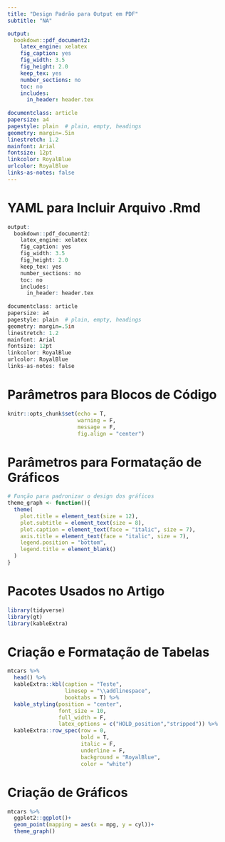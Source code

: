 ```yaml
---
title: "Design Padrão para Output em PDF"
subtitle: "NA"

output:
  bookdown::pdf_document2:
    latex_engine: xelatex
    fig_caption: yes
    fig_width: 3.5
    fig_height: 2.0
    keep_tex: yes
    number_sections: no
    toc: no
    includes:
      in_header: header.tex
      
documentclass: article
papersize: a4
pagestyle: plain  # plain, empty, headings
geometry: margin=.5in
linestretch: 1.2
mainfont: Arial
fontsize: 12pt
linkcolor: RoyalBlue
urlcolor: RoyalBlue
links-as-notes: false
---
```


# YAML para Incluir Arquivo .Rmd

```r
output:
  bookdown::pdf_document2:
    latex_engine: xelatex
    fig_caption: yes
    fig_width: 3.5
    fig_height: 2.0
    keep_tex: yes
    number_sections: no
    toc: no
    includes:
      in_header: header.tex
      
documentclass: article
papersize: a4
pagestyle: plain  # plain, empty, headings
geometry: margin=.5in
linestretch: 1.2
mainfont: Arial
fontsize: 12pt
linkcolor: RoyalBlue
urlcolor: RoyalBlue
links-as-notes: false
```

# Parâmetros para Blocos de Código

```r
knitr::opts_chunk$set(echo = T,
                      warning = F,
                      message = F,
                      fig.align = "center")
```

# Parâmetros para Formatação de Gráficos

```r
# Função para padronizar o design dos gráficos
theme_graph <- function(){
  theme(
    plot.title = element_text(size = 12),
    plot.subtitle = element_text(size = 8),
    plot.caption = element_text(face = "italic", size = 7),
    axis.title = element_text(face = "italic", size = 7),
    legend.position = "bottom",
    legend.title = element_blank()
  )
}
```

# Pacotes Usados no Artigo

```r
library(tidyverse)
library(gt)
library(kableExtra)
```

# Criação e Formatação de Tabelas

```r
mtcars %>% 
  head() %>% 
  kableExtra::kbl(caption = "Teste",
                  linesep = "\\addlinespace",
                  booktabs = T) %>% 
  kable_styling(position = "center",
                font_size = 10,
                full_width = F,
                latex_options = c("HOLD_position","stripped")) %>% 
  kableExtra::row_spec(row = 0, 
                       bold = T,
                       italic = F,
                       underline = F,
                       background = "RoyalBlue",
                       color = "white")
```

# Criação de Gráficos

```r
mtcars %>% 
  ggplot2::ggplot()+
  geom_point(mapping = aes(x = mpg, y = cyl))+
  theme_graph()
```





